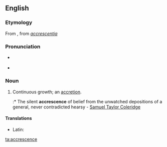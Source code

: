 ==English==

===Etymology===
From {{etyl|it|en}}, from {{etyl|LL.|en}} ''[[accrescentia]]''

===Pronunciation===
* {{a|RP}} {{IPA|/əˈkɹɛsəns/}}
* {{audio|en-us-accrescence.ogg|Audio (US)}}

===Noun===
{{en-noun|s|-}}

# {{context|rare|lang=en}} Continuous growth; an [[accretion]].
#:* The silent '''accrescence''' of belief from the unwatched depositions of a general, never contradicted hearsy - [[w:Samuel Taylor Coleridge|Samuel Taylor Coleridge]]

====Translations====
{{trans-top|continuous growth}}
* Latin: {{qualifier|Late Latin}} {{t|la|accrescentia}}
{{trans-mid}}
{{trans-bottom}}

[[ta:accrescence]]